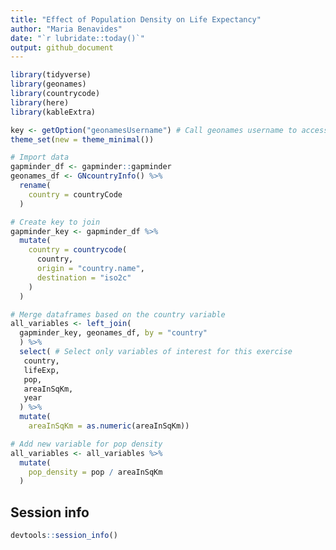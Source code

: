 ```yaml
---
title: "Effect of Population Density on Life Expectancy"
author: "Maria Benavides"
date: "`r lubridate::today()`"
output: github_document
---
```


```r
library(tidyverse)
library(geonames)
library(countrycode)
library(here)
library(kableExtra)

key <- getOption("geonamesUsername") # Call geonames username to access data
theme_set(new = theme_minimal())
```

```r
# Import data 
gapminder_df <- gapminder::gapminder
geonames_df <- GNcountryInfo() %>%
  rename(
    country = countryCode
  )

# Create key to join
gapminder_key <- gapminder_df %>%
  mutate(
    country = countrycode(
      country, 
      origin = "country.name", 
      destination = "iso2c"
    )
  )

# Merge dataframes based on the country variable
all_variables <- left_join(
  gapminder_key, geonames_df, by = "country"
  ) %>%
  select( # Select only variables of interest for this exercise
   country,
   lifeExp,
   pop,
   areaInSqKm, 
   year
  ) %>%
  mutate(
    areaInSqKm = as.numeric(areaInSqKm))

```

```r
# Add new variable for pop density 
all_variables <- all_variables %>%
  mutate(
    pop_density = pop / areaInSqKm
  )


```


## Session info

```r
devtools::session_info()
```
